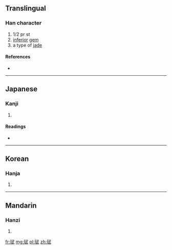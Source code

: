 ==Translingual==

===Han character===
{{Han char|rn=96|rad=玉|as=08|sn=12|four=|canj=一土一心一 (MGMPM)}}
# 1/2 pr st<!--What does "1/2 pr st" mean?-->
# [[inferior]] [[gem]]
#a type of [[jade]]

====References====
* {{Han ref|kx=0732.080|dkj=20990|dj=1143.090|hdz=21119.050|uh=73F7|ud=29687}}

----

==Japanese==

===Kanji===
{{ja-kanji|grade=|rs=玉08}}

# {{defn|lang=ja|sort=玉08}}

====Readings====
* {{ja-readings|on=[[ぶ]] (bu), [[む]] (mu)|kun=}}

----

==Korean==

===Hanja===
{{ko-hanja|hangeul=무|eumhun=|rv=mu|mr=mu|y=mu}}

# {{defn|lang=ko|sort=玉08}}

----

==Mandarin==

===Hanzi===
{{cmn-hanzi|pin=[[wǔ]] ([[wu3]])|wg=wu<sup>3</sup>}}

# {{defn|lang=cmn|sort=玉08}}

[[fr:珷]]
[[mg:珷]]
[[pl:珷]]
[[zh:珷]]